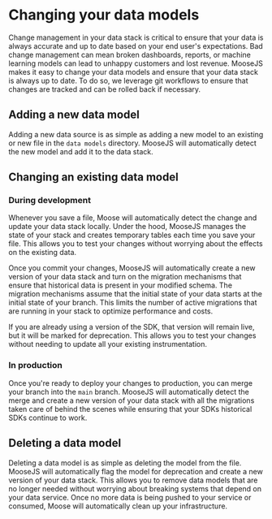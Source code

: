# Changing your data models
Change management in your data stack is critical to ensure that your data is always accurate and up to date based on your end user's expectations. Bad change management can mean broken dashboards, reports, or machine learning models can lead to unhappy customers and lost revenue. MooseJS makes it easy to change your data models and ensure that your data stack is always up to date. To do so, we leverage git workflows to ensure that changes are tracked and can be rolled back if necessary.

## Adding a new data model
Adding a new data source is as simple as adding a new model to an existing or new file in the `data models` directory. MooseJS will automatically detect the new model and add it to the data stack. 

## Changing an existing data model

### During development
Whenever you save a file, Moose will automatically detect the change and update your data stack locally. Under the hood, MooseJS manages the state of your stack and creates temporary tables each time you save your file. This allows you to test your changes without worrying about the effects on the existing data. 

Once you commit your changes, MooseJS will automatically create a new version of your data stack and turn on the migration mechanisms that ensure that historical data is present in your modified schema. The migration mechanisms assume that the initial state of your data starts at the initial state of your branch. This limits the number of active migrations that are running in your stack to optimize performance and costs.

If you are already using a version of the SDK, that version will remain live, but it will be marked for deprecation. This allows you to test your changes without needing to update all your existing instrumentation.  

### In production
Once you're ready to deploy your changes to production, you can merge your branch into the `main` branch. MooseJS will automatically detect the merge and create a new version of your data stack with all the migrations taken care of behind the scenes while ensuring that your SDKs historical SDKs continue to work.

## Deleting a data model
Deleting a data model is as simple as deleting the model from the file. MooseJS will automatically flag the model for deprecation and create a new version of your data stack. This allows you to remove data models that are no longer needed without worrying about breaking systems that depend on your data service. Once no more data is being pushed to your service or consumed, Moose will automatically clean up your infrastructure.
